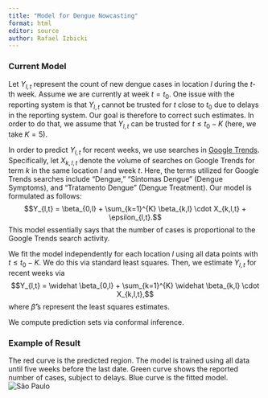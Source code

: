 ```yaml
---
title: "Model for Dengue Nowcasting"
format: html
editor: source
author: Rafael Izbicki
---
```


### Current Model

Let $Y_{l,t}$ represent the count of new dengue cases in location $l$ during the $t$-th week. Assume we are currently at week $t=t_0$. One issue with the reporting system is that $Y_{l,t}$ cannot be trusted for $t$ close to $t_0$ due to delays in the reporting system. Our goal is therefore to correct such estimates. In order to do that, we assume that $Y_{l,t}$ can be trusted for $t\leq t_0-K$ (here, we take $K=5$).

In order to predict $Y_{l,t}$ for recent weeks, we use searches in [Google Trends](https://trends.google.com.br/trends/). Specifically, let $X_{k,l,t}$ denote the volume of searches on Google Trends for term $k$ in the same location $l$ and week $t$. Here, the terms utilized for Google Trends searches include "Dengue," "Sintomas Dengue" (Dengue Symptoms), and "Tratamento Dengue" (Dengue Treatment). Our model is formulated as follows: $$Y_{l,t} = \beta_{0,l} + \sum_{k=1}^{K} \beta_{k,l} \cdot X_{k,l,t} + \epsilon_{l,t}.$$ This model essentially says that the number of cases is proportional to the Google Trends search activity.

We fit the model independently for each location $l$ using all data points with $t \leq t_0-K$. We do this via standard least squares. Then, we estimate $Y_{l,t}$ for recent weeks via $$Y_{l,t} = \widehat \beta_{0,l} + \sum_{k=1}^{K} \widehat \beta_{k,l} \cdot X_{k,l,t},$$ where $\widehat \beta$'s represent the least squares estimates.

We compute prediction sets via conformal inference.

### Example of Result

The red curve is the predicted region. The model is trained using all data until five weeks before the last date. Green curve shows the reported number of cases, subject to delays. Blue curve is the fitted model.
![São Paulo](figures/sp_qr.png)
